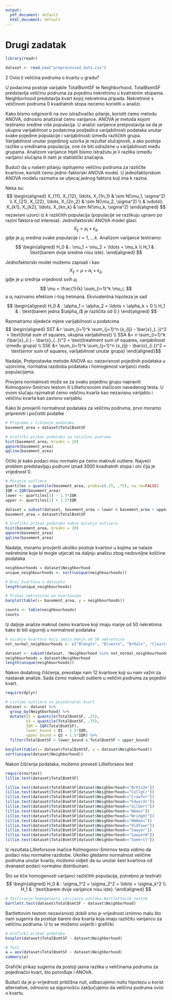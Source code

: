 ```yaml
---
output:
  pdf_document: default
  html_document: default
---
```

# Drugi zadatak

```r
library(readr)
```

```r
dataset <- read_csv("preprocessed_data.csv")
```

2 Ovisi li veličina podruma o kvartu u gradu?

U podacima postoje varijable TotalBsmtSF te Neighborhood. TotalBsmtSF predstavlja veličinu podruma za pojedinu nekretninu u kvatratnim stopama. Neighborhood predstavlja kvart kojoj nekretnina pripada. Nekretnine s veličinom podruma 0 kvadratnih stopa nećemo koristiti u analizi.

Kako bismo odgovorili na ovo istraživačko pitanje, koristit ćemo metodu ANOVA, odnosno analizirat ćemo varijance. ANOVA je metoda kojom testiramo sredine više populacija. U analizi varijance pretpostavlja se da je ukupna varijabilnost u podatcima posljedica varijabilnosti podataka unutar svake pojedine populacije i varijabilnosti između različitih grupa. Varijabilnost unutar pojedinog uzorka je rezultat slučajnosti, a ako postoje razlike u sredinama populacija, one će biti odražene u varijabilnosti među grupama. Analizom varijance htjeli bismo istražutu je li razlika između varijanci slučajna ili nam je statistički značajna.

Budući da u našem pitanju ispitujemo veličinu podruma za različite kvartove, koristit ćemo jedno-faktorski ANOVA model. U jednofaktorskom ANOVA modelu razmatra se utjecaj jednog faktora koji ima k razina.

Neka su:
$$ \begin{aligned}
  X_{11}, X_{12}, \ldots, X_{1n_1} & \sim N(\mu_1, \sigma^2) \\
  X_{21}, X_{22}, \ldots, X_{2n_2} & \sim N(\mu_2, \sigma^2) \\
  & \vdots\\
  X_{k1}, X_{k2}, \ldots, X_{kn_k} & \sim N(\mu_k, \sigma^2)
\end{aligned} $$
nezavisni uzorci iz $k$ različitih populacija (populacije se razlikuju upravo po razini faktora od interesa). Jednofaktorski ANOVA model glasi:
$$ X_{ij} = \mu_{i} + \epsilon_{ij}, $$
gdje je $\mu_{j}$ sredina svake populacije $i = 1,..,k$. Analizom varijance testiramo:
$$ \begin{aligned}
  H_0 & : \mu_1 = \mu_2 = \ldots = \mu_k \\
  H_1 & : \text{barem dvije sredine nisu iste}.
\end{aligned} $$

Jednofaktorski model možemo zapisati i kao
$$ X_{ij} = \mu + \alpha_i + \epsilon_{ij}, $$
gdje je $\mu$ srednja vrijednost svih $\mu_i$
$$ \mu = \frac{1}{k} \sum_{i=1}^k \mu_i, $$
a $\alpha_i$ nazivamo efektom $i$-tog tretmana. Ekvivalentna hipoteza je sad 
$$ \begin{aligned}
  H_0 & : \alpha_1 = \alpha_2 = \ldots = \alpha_k = 0 \\
  H_1 & : \text{barem jedna $\alpha_i$ je različita od 0.}
\end{aligned} $$

Razmatramo sljedeće mjere varijabilnosti u podatcima
$$ \begin{aligned}
SST &= \sum_{i=1}^k \sum_{j=1}^n (x_{ij} - \bar{x}_{..})^2 = \text{total sum of squares, ukupna varijabilnost} \\
SSA &= n \sum_{i=1}^k (\bar{x}_{i.} - \bar{x}_{..})^2 = \text{treatment sum of squares, varijabilnost između grupa} \\
SSE &= \sum_{i=1}^k \sum_{j=1}^n (x_{ij} - \bar{x}_{i.})^2 = \text{error sum of squares, varijabilnost unutar grupa}
\end{aligned}$$

Nadalje, Pretpostavke metode ANOVA su: nezavisnost pojedinih podataka u uzorcima, normalna razdioba podataka i homogenost varijanci među populacijama.

Provjera normalnosti može se za svaku pojedinu grupu napraviti Kolmogorov-Smirnov testom ili Lillieforsovom inačicom navedenog testa. U ovom slučaju razmatrat ćemo veličinu kvarta kao nezavisnu varijablu i veličinu kvarta kao zavisnu varijablu.

Kako bi provjerili normalnost podataka za veličinu podruma, prvo moramo pripremiti i počistiti podatke 

```r
# Priprema i čišćenje podataka
basement_area = dataset$TotalBsmtSF

# Grafički prikaz podataka za veličinu podruma
hist(basement_area, breaks = 20)
qqnorm(basement_area)
qqline(basement_area)
```

Očito je kako podaci nisu normalni pa ćemo maknuti outliere. Najveći problem predstavljaju podrumi iznad 3000 kvadratnih stopa i oni čija je vrijednost 0. 

```r
# Micanje outliera
quartiles = quantile(basement_area, probs=c(.25, .75), na.rm=FALSE)
IQR = IQR(basement_area)
lower <- quartiles[1] - 1.5*IQR
upper <- quartiles[2] + 1.5*IQR 

dataset = subset(dataset, basement_area > lower & basement_area < upper)
basement_area = dataset$TotalBsmtSF

# Grafički prikaz podataka nakon micanja outliera
hist(basement_area, breaks = 20)
qqnorm(basement_area)
qqline(basement_area)
```

Nadalje, moramo provjeriti ukoliko postoje kvartovi u kojima se nalaze nekretnine koje bi mogle utjecati na daljnju analizu zbog nedovoljne količine podataka

```r
neighbourhoods = dataset$Neighborhood
unique_neighbourhoods <- sort(unique(neighbourhoods))

# Broj kvartova u datasetu
length(unique_neighbourhoods)

# Prikaz nekretnina po kvartovima
barplot(table(x= basement_area, y = neighbourhoods))

counts <- table(neighbourhoods)
counts
```

Iz daljnje analize maknut ćemo kvartove koji imaju manje od 50 nekretnina kako bi bili sigurniji u normalnost podataka

```r
# micanje kvartova koji imaju manje od 50 nekretnina
not_normal_neighbourhoods <- c("Blmngtn", "Blueste", "BrDale", "ClearCr","IDOTRR", "MeadowV","Mitchel", "NoRidge","NPkVill","StoneBr", "SWISU","Timber", "Veenker")

dataset <- subset(dataset, !Neighborhood %in% not_normal_neighbourhoods)
neighbourhoods = dataset$Neighborhood
length(unique(neighbourhoods))
```

Nakon dodatnog čišćenja, preostaje nam 12 kvartove koji su nam važni za nastavak analize. Sada ćemo maknuti outliere u veličini podruma za pojedini kvart.

```r
require(dplyr)
```

```r
# cistimo outliere za pojedinačan kvart
dataset <- dataset %>% 
  group_by(Neighborhood) %>% 
  mutate(Q1 = quantile(TotalBsmtSF, .25),
         Q3 = quantile(TotalBsmtSF, .75),
         IQR = IQR(TotalBsmtSF),
         lower_bound = Q1 - 1.5*IQR,
         upper_bound = Q3 + 1.5*IQR) %>%
  filter(TotalBsmtSF > lower_bound & TotalBsmtSF < upper_bound)
```

```r
barplot(table(x= dataset$TotalBsmtSF, y = dataset$Neighborhood))
sort(unique(dataset$Neighborhood))
```

Nakon čišćenja podataka, možemo provesti Lillieforseov test

```r
require(nortest)
lillie.test(dataset$TotalBsmtSF)

lillie.test(dataset$TotalBsmtSF[dataset$Neighborhood=="BrkSide"])
lillie.test(dataset$TotalBsmtSF[dataset$Neighborhood=="CollgCr"])
lillie.test(dataset$TotalBsmtSF[dataset$Neighborhood=="Crawfor"])
lillie.test(dataset$TotalBsmtSF[dataset$Neighborhood=="Edwards"])
lillie.test(dataset$TotalBsmtSF[dataset$Neighborhood=="Gilbert"])
lillie.test(dataset$TotalBsmtSF[dataset$Neighborhood=="NAmes"])
lillie.test(dataset$TotalBsmtSF[dataset$Neighborhood=="NridgHt"])
lillie.test(dataset$TotalBsmtSF[dataset$Neighborhood=="NWAmes"])
lillie.test(dataset$TotalBsmtSF[dataset$Neighborhood=="OldTown"])
lillie.test(dataset$TotalBsmtSF[dataset$Neighborhood=="Sawyer"])
lillie.test(dataset$TotalBsmtSF[dataset$Neighborhood=="SawyerW"])
lillie.test(dataset$TotalBsmtSF[dataset$Neighborhood=="Somerst"])
```

Iz rezultata Lillieforsove inačice Kolmogorov-Smirnov testa vidimo da podaci nisu normalne razdiobe. Ukoliko gledamo normalnost veličine podruma unutar kvarta, možemo vidjeti da su unutar šest kvartova od dvanaest podaci normalno distribuirani.

Što se tiče homogenosti varijanci različitih populacija, potrebno je testirati:
$$ \begin{aligned}
  H_0 & : \sigma_1^2 = \sigma_2^2 = \ldots = \sigma_k^2 \\
  H_1 & : \text{barem dvije varijance nisu iste}.
\end{aligned} $$

```r
# Testiranje homogenosti varijance uzoraka Bartlettovim testom
bartlett.test(dataset$TotalBsmtSF ~ dataset$Neighborhood)
```

Bartlettovim testom nezavisnosti dobili smo p-vrijednost iznimno malu što nam sugerira da postoje barem dva kvarta koja imaju različitu varijancu za veličinu podruma. U to se možemo uvjeriti i grafički.

```r

# Graficki prikaz podataka
boxplot(dataset$TotalBsmtSF ~ dataset$Neighborhood)

# Test
a = aov(dataset$TotalBsmtSF ~ dataset$Neighborhood)
summary(a)

```

Grafički prikaz sugerira da postoji jasna razlika u veličinama podruma za pojedinačni kvart, što potvrđuje i ANOVA.

Budući da je p-vrijednost približna nuli, odbacujemo nultu hipotezu u korist alternative, odnosno sa sigurnošću zaključujemo da veličina podruma ovisi o kvartu.